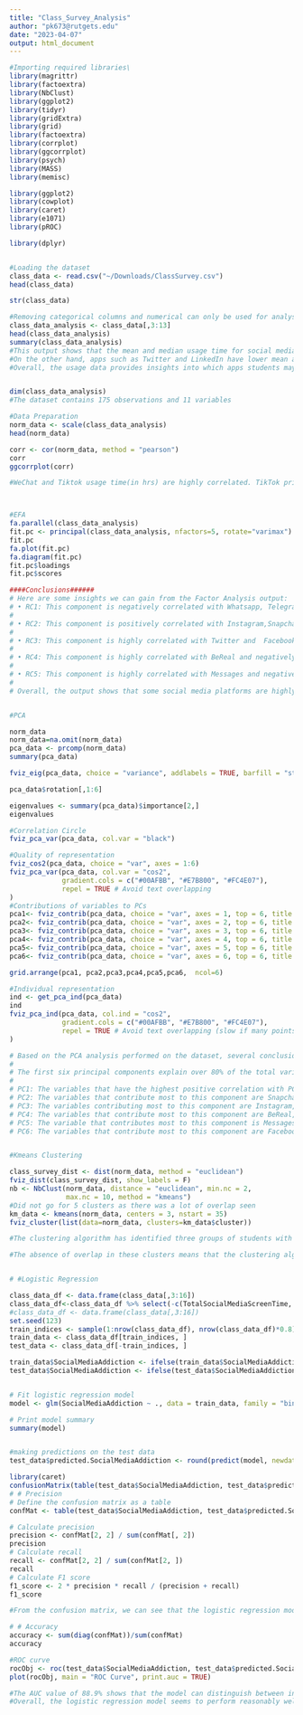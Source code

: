 ```yaml
---
title: "Class_Survey_Analysis"
author: "pk673@rutgets.edu"
date: "2023-04-07"
output: html_document
---
```

```r
#Importing required libraries\
library(magrittr)
library(factoextra)
library(NbClust)
library(ggplot2)
library(tidyr)
library(gridExtra)
library(grid)
library(factoextra)
library(corrplot)
library(ggcorrplot)
library(psych)
library(MASS)
library(memisc)

library(ggplot2)
library(cowplot)
library(caret)
library(e1071)
library(pROC)

library(dplyr)


#Loading the dataset
class_data <- read.csv("~/Downloads/ClassSurvey.csv")
head(class_data)

str(class_data)

#Removing categorical columns and numerical can only be used for analysis
class_data_analysis <- class_data[,3:13]
head(class_data_analysis)
summary(class_data_analysis)
#This output shows that the mean and median usage time for social media apps such as Whatsapp, Instagram, and Snapchat is relatively high compared to other apps. This indicates that students may be spending significant time on these apps. Additionally, the maximum usage time for these apps is relatively high, which could suggest potential addiction or overuse.
#On the other hand, apps such as Twitter and LinkedIn have lower mean and median usage times, indicating that students may be spending less time on these platforms. However, it's essential to note that some students may be using these apps for professional or academic purposes, which could explain the lower usage times.
#Overall, the usage data provides insights into which apps students may be spending the most time on, which could indicate potential addiction or overuse.


dim(class_data_analysis)
#The dataset contains 175 observations and 11 variables

#Data Preparation
norm_data <- scale(class_data_analysis)
head(norm_data)

corr <- cor(norm_data, method = "pearson")
corr
ggcorrplot(corr)

#WeChat and Tiktok usage time(in hrs) are highly correlated. TikTok primarily focuses on short-form video content, while WeChat focuses more on messaging and communication. Students spending similar amounts of time on TikTok and WeChat could be because they enjoy the content on both platforms or find them equally helpful in staying connected with friends and family. Additionally, cultural factors may influence their preferences for certain social media platforms. Both apps are particularly popular in China and not specifically in India.



#EFA
fa.parallel(class_data_analysis)
fit.pc <- principal(class_data_analysis, nfactors=5, rotate="varimax")
fit.pc
fa.plot(fit.pc)
fa.diagram(fit.pc)
fit.pc$loadings
fit.pc$scores

####Conclusions######
# Here are some insights we can gain from the Factor Analysis output:
# •	RC1: This component is negatively correlated with Whatsapp, Telegram, and Facebook and positively correlated with TikTok and WeChat. This suggests that people who use TikTok and WeChat are less likely to use the other three social media platforms. Also, WeChat and TikTok share similar characteristics as both are used for communication and socializing purposes.
# 
# •	RC2: This component is positively correlated with Instagram,Snapchat and Linkedin and negatively correlated with Telegram. This suggests that people who use Instagram,Snapchat and Linkedin are less likely to use Telegram. This can symbolize social networking factor, where these platforms are used primarily for building and maintaining social connections, sharing personal updates and experiences, and staying informed about others' lives.
# 
# •	RC3: This component is highly correlated with Twitter and  Facebook negatively correlated with most other variables except Instagram. This could represent the public and real-time nature of information sharing on these platforms, where users can share their thoughts and opinions with a wider audience.
# 
# •	RC4: This component is highly correlated with BeReal and negatively correlated with Whatsapp and mostl other variables. This suggests that BeReal is a unique social media platform that is not strongly associated with any other platform.
# 
# •	RC5: This component is highly correlated with Messages and negatively correlated with all other variables. This suggests that Messages is a unique communication platform that is not strongly associated with any social media platform.
# 
# Overall, the output shows that some social media platforms are highly correlated, while some like BeReal and Messages are unique and not strongly associated with any other platform. 


#PCA

norm_data
norm_data=na.omit(norm_data)
pca_data <- prcomp(norm_data)
summary(pca_data)

fviz_eig(pca_data, choice = "variance", addlabels = TRUE, barfill = "steelblue", linecolor = "red")

pca_data$rotation[,1:6]

eigenvalues <- summary(pca_data)$importance[2,]
eigenvalues

#Correlation Circle
fviz_pca_var(pca_data, col.var = "black")

#Quality of representation
fviz_cos2(pca_data, choice = "var", axes = 1:6)
fviz_pca_var(pca_data, col.var = "cos2",
             gradient.cols = c("#00AFBB", "#E7B800", "#FC4E07"), 
             repel = TRUE # Avoid text overlapping
)
#Contributions of variables to PCs
pca1<- fviz_contrib(pca_data, choice = "var", axes = 1, top = 6, title = "PCA1")
pca2<- fviz_contrib(pca_data, choice = "var", axes = 2, top = 6, title = "PCA2")
pca3<- fviz_contrib(pca_data, choice = "var", axes = 3, top = 6, title = "PCA3")
pca4<- fviz_contrib(pca_data, choice = "var", axes = 4, top = 6, title = "PCA4")
pca5<- fviz_contrib(pca_data, choice = "var", axes = 5, top = 6, title = "PCA5")
pca6<- fviz_contrib(pca_data, choice = "var", axes = 6, top = 6, title = "PCA6")

grid.arrange(pca1, pca2,pca3,pca4,pca5,pca6,  ncol=6)

#Individual representation
ind <- get_pca_ind(pca_data)
ind
fviz_pca_ind(pca_data, col.ind = "cos2", 
             gradient.cols = c("#00AFBB", "#E7B800", "#FC4E07"),
             repel = TRUE # Avoid text overlapping (slow if many points)
)

# Based on the PCA analysis performed on the dataset, several conclusions can be made:
# 
# The first six principal components explain over 80% of the total variance in the data, with PC1 contributing the most at 31%.
# 
# PC1: The variables that have the highest positive correlation with PC1 are WeChat, Whatsapp, and TikTok, indicating that these platforms have a significant impact on the overall social media usage patterns.
# PC2: The variables that contribute most to this component are Snapchat, Linkedin, and Facebook. This component can be interpreted as a measure of the usage of visually-oriented social media platforms.
# PC3: The variables contributing most to this component are Instagram, Twitter, Telegram, and Facebook. This component can be interpreted as a measure of the usage of social media applications to get to know others' social lives.
# PC4: The variables that contribute most to this component are BeReal, Whatsapp, and Twitter. This component can be interpreted as a measure of the usage of social media platforms for interaction with others.
# PC5: The variable that contributes most to this component is Messages. This component can be interpreted as a measure of the usage of texting others not using the internet.
# PC6: The variables that contribute most to this component are Facebook, Linkedin, and Telegram. This component is much very similar to PC3.


#Kmeans Clustering

class_survey_dist <- dist(norm_data, method = "euclidean")
fviz_dist(class_survey_dist, show_labels = F)
nb <- NbClust(norm_data, distance = "euclidean", min.nc = 2,
              max.nc = 10, method = "kmeans")
#Did not go for 5 clusters as there was a lot of overlap seen
km_data <- kmeans(norm_data, centers = 3, nstart = 35)
fviz_cluster(list(data=norm_data, clusters=km_data$cluster))

#The clustering algorithm has identified three groups of students with different levels of social media addiction. One group consists of students with low addiction scores, another group with moderate addiction scores, and a third group may consist of students with high addiction scores.

#The absence of overlap in these clusters means that the clustering algorithm was able to identify distinct and non-overlapping groups of students based on their social media addiction scores. This means that the students in each group had similar addiction scores and were significantly different from the students in the other groups.


# #Logistic Regression

class_data_df <- data.frame(class_data[,3:16])
class_data_df<-class_data_df %>% select(-c(TotalSocialMediaScreenTime, Number.of.times.opened..hourly.intervals.))
#class_data_df <- data.frame(class_data[,3:16])
set.seed(123)
train_indices <- sample(1:nrow(class_data_df), nrow(class_data_df)*0.8)
train_data <- class_data_df[train_indices, ]
test_data <- class_data_df[-train_indices, ]

train_data$SocialMediaAddiction <- ifelse(train_data$SocialMediaAddiction == "Addicted", 0, 1)
test_data$SocialMediaAddiction <- ifelse(test_data$SocialMediaAddiction == "Addicted", 0, 1)


# Fit logistic regression model
model <- glm(SocialMediaAddiction ~ ., data = train_data, family = "binomial")

# Print model summary
summary(model)


#making predictions on the test data
test_data$predicted.SocialMediaAddiction <- round(predict(model, newdata = test_data, type = "response"))

library(caret)
confusionMatrix(table(test_data$SocialMediaAddiction, test_data$predicted.SocialMediaAddiction))
# # Precision
# Define the confusion matrix as a table
confMat <- table(test_data$SocialMediaAddiction, test_data$predicted.SocialMediaAddiction)

# Calculate precision
precision <- confMat[2, 2] / sum(confMat[, 2])
precision
# Calculate recall
recall <- confMat[2, 2] / sum(confMat[2, ])
recall
# Calculate F1 score
f1_score <- 2 * precision * recall / (precision + recall)
f1_score

#From the confusion matrix, we can see that the logistic regression model correctly predicted 25 out of 34 instances, giving an accuracy of 0.735. The sensitivity (true positive rate) is 0.652, meaning that the model correctly identified 65.2% of the individuals with social media addiction. The specificity (true negative rate) is 0.909, meaning that the model correctly identified 90.9% of the individuals without social media addiction. The precision of the model is 0.909, meaning that when the model predicts an individual to have social media addiction, it is correct 90.9% of the time. The recall of the model is 0.556, meaning that the model identified 55.6% of the individuals with social media addiction. The F1 score of the model is 0.690, indicating that the model has a good balance between precision and recall.

# # Accuracy
accuracy <- sum(diag(confMat))/sum(confMat)
accuracy

#ROC curve
rocObj <- roc(test_data$SocialMediaAddiction, test_data$predicted.SocialMediaAddiction)
plot(rocObj, main = "ROC Curve", print.auc = TRUE)

#The AUC value of 88.9% shows that the model can distinguish between individuals with and without social media addiction. This is confirmed by the ROC curve, which shows a steep curve indicating a good trade-off between true positive and false positive rates.
#Overall, the logistic regression model seems to perform reasonably well in predicting social media addiction based on the given predictors.

```
